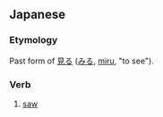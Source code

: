 ==Japanese==
{{ja-kanjitab|み|yomi=k}}

===Etymology===
Past form of [[見る]] ([[みる]], [[miru]], "to see").

===Verb===
{{ja-verb form|みた}}

# [[saw]]
#: {{ja-usex|あの監督の映画を'''見た'''ことはありません。|あの かんとく の えいが を '''みた''' こと は ありません。|I haven't seen any of that director's movies before.}}